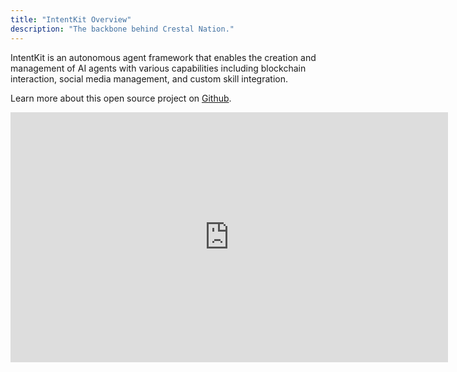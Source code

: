 ```yaml
---
title: "IntentKit Overview"
description: "The backbone behind Crestal Nation."
---
```


IntentKit is an autonomous agent framework that enables the creation and management of AI agents with various capabilities including blockchain interaction, social media management, and custom skill integration.

Learn more about this open source project on [Github](https://github.com/crestalnetwork/intentkit).

<iframe
  width="700"
  height="400"
  src="https://www.youtube.com/embed/mKrN0B9ubp4"
  title="IntentKit Overview"
  frameborder="0"
  allow="accelerometer; autoplay; clipboard-write; encrypted-media; gyroscope; picture-in-picture"
  allowfullscreen
></iframe>
